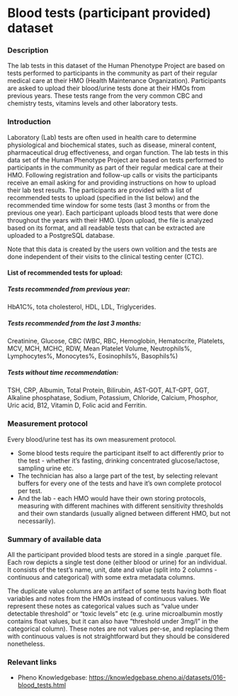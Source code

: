 # Blood tests (participant provided) dataset

### Description
The lab tests in this dataset of the Human Phenotype Project are based on tests performed to participants in the community as part of their regular medical care at their HMO (Health Maintenance Organization). Participants are asked to upload their blood/urine tests done at their HMOs from previous years. These tests range from the very common CBC and chemistry tests, vitamins levels and other laboratory tests.

### Introduction
Laboratory (Lab) tests are often used in health care to determine physiological and biochemical states, such as disease, mineral content, pharmaceutical drug effectiveness, and organ function. The lab tests in this data set of the Human Phenotype Project are based on tests performed to participants in the community as part of their regular medical care at their HMO.
Following registration and follow-up calls or visits the participants receive an email asking for and providing instructions on how to upload their lab test results. The participants are provided with a list of recommended tests to upload (specified in the list below) and the recommended time window for some tests (last 3 months or from the previous one year).  Each participant uploads blood tests that were done throughout the years with their HMO. Upon upload, the file is analyzed based on its format, and all readable tests that can be extracted are uploaded to a PostgreSQL database. 

Note that this data is created by the users own volition and the tests are done independent of their visits to the clinical testing  center (CTC). 

#### List of recommended tests for upload:

##### Tests recommended from previous year:
HbA1C%, tota cholesterol, HDL, LDL, Triglycerides.
##### Tests recommended from the last 3 months:
Creatinine, Glucose, CBC (WBC, RBC, Hemoglobin, Hematocrite, Platelets, MCV, MCH, MCHC, RDW, Mean Platelet Volume, Neutrophils%, Lymphocytes%, Monocytes%, Eosinophils%, Basophils%)
##### Tests without time  recommendation:
TSH, CRP, Albumin, Total Protein, Bilirubin, AST-GOT, ALT-GPT, GGT, Alkaline phosphatase, Sodium, Potassium, Chloride, Calcium, Phosphor, Uric acid, B12, Vitamin D, Folic acid and Ferritin.

### Measurement protocol
Every blood/urine test has its own measurement protocol.
* Some blood tests require the participant itself to act differently prior to the test - whether it’s fasting, drinking concentrated glucose/lactose, sampling urine etc.
* The technician has also a large part of the test, by selecting relevant buffers for every one of the tests and have it’s own complete protocol per test.
* And the lab - each HMO would have their own storing protocols, measuring with different machines with different sensitivity thresholds and their own standards (usually aligned between different HMO, but not necessarily).

### Summary of available data
All the participant provided blood tests are stored in a single .parquet file. Each row depicts a single test done (either blood or urine) for an individual. It consists of the test’s name, unit, date and value (split into 2 columns - continuous and categorical) with some extra metadata columns.

The duplicate value columns are an artifact of some tests having both float variables and notes from the HMOs instead of continuous values. We represent these notes as categorical values such as “value under detectable threshold” or “toxic levels” etc (e.g. urine microalbumin mostly contains float values, but it can also have “threshold under 3mg/l” in the categorical column). These notes are not values per-se, and replacing them with continuous values is not straightforward but they should be considered nonetheless.

### Relevant links
* Pheno Knowledgebase: https://knowledgebase.pheno.ai/datasets/016-blood_tests.html


